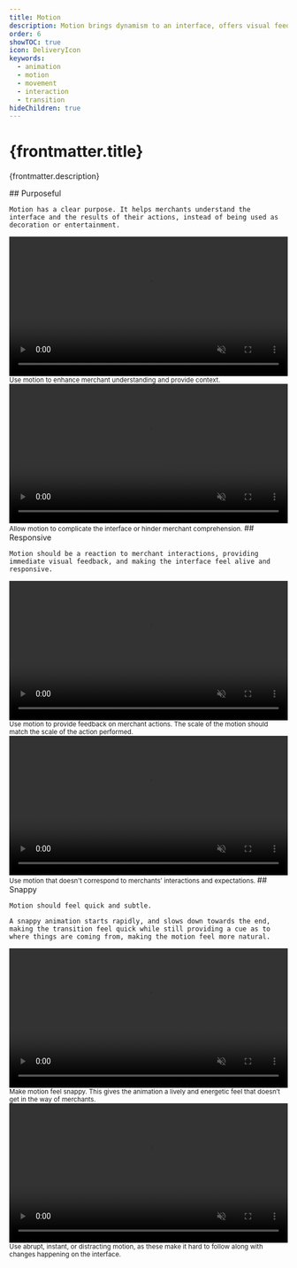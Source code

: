 ```yaml
---
title: Motion
description: Motion brings dynamism to an interface, offers visual feedback, and aids merchants understanding the outcomes of their actions.
order: 6
showTOC: true
icon: DeliveryIcon
keywords:
  - animation
  - motion
  - movement
  - interaction
  - transition
hideChildren: true
---
```


# {frontmatter.title}

<Lede>{frontmatter.description}</Lede>

<Subnav />

<LayoutSection card>
  <Text>
    ## Purposeful

    Motion has a clear purpose. It helps merchants understand the interface and the results of their actions, instead of being used as decoration or entertainment.

  </Text>
  <Small variant="do">
    <video width="100%" height="auto" controls playsInline muted loop>
      <source
        src="/images/design/motion/overview/01-purposeful-do.mp4"
        type="video/mp4"
      />
      Transition between two menu items, featuring a quick subtle transition that
      animates elements that were already in view.
    </video>
    Use motion to enhance merchant understanding and provide context.
  </Small>
  <Small variant="dont">
    <video width="100%" height="auto" controls playsInline muted loop>
      <source
        src="/images/design/motion/overview/01-purposeful-dont.mp4"
        type="video/mp4"
      />
      Transition between two menu items, featuring a elaborate transition that
      animates all elements that change on the page.
    </video>
    Allow motion to complicate the interface or hinder merchant comprehension.
  </Small>
</LayoutSection>

<LayoutSection card>
  <Text>
    ## Responsive

    Motion should be a reaction to merchant interactions, providing immediate visual feedback, and making the interface feel alive and responsive.

  </Text>
  <Small variant="do">
    <video width="100%" height="auto" controls playsInline muted loop>
      <source
        src="/images/design/motion/overview/02-responsive-do.mp4"
        type="video/mp4"
      />
      An animation of a tick mark that mimics how one draws it on a page.
    </video>
    Use motion to provide feedback on merchant actions. The scale of the motion
    should match the scale of the action performed.
  </Small>
  <Small variant="dont">
    <video width="100%" height="auto" controls playsInline muted loop>
      <source
        src="/images/design/motion/overview/02-responsive-dont.mp4"
        type="video/mp4"
      />
      An elaborate animation of the tick mark that fills in the container and rotates
      the tick mark.
    </video>
    Use motion that doesn't correspond to merchants’ interactions and expectations.
  </Small>
</LayoutSection>

<LayoutSection card>
  <Text>
    ## Snappy

    Motion should feel quick and subtle.

    A snappy animation starts rapidly, and slows down towards the end, making the transition feel quick while still providing a cue as to where things are coming from, making the motion feel more natural.

  </Text>
  <Small variant="do">
    <video width="100%" height="auto" controls playsInline muted loop>
      <source
        src="/images/design/motion/overview/03-snappy-do.mp4"
        type="video/mp4"
      />
      Quick transition with a dropdown menu moving into position
    </video>
    Make motion feel snappy. This gives the animation a lively and energetic feel
    that doesn’t get in the way of merchants.
  </Small>
  <Small variant="dont">
    <video width="100%" height="auto" controls playsInline muted loop>
      <source
        src="/images/design/motion/overview/03-snappy-dont.mp4"
        type="video/mp4"
      />
      Dropdown menu showing up instantly without a transition.
    </video>
    Use abrupt, instant, or distracting motion, as these make it hard to follow
    along with changes happening on the interface.
  </Small>
</LayoutSection>
